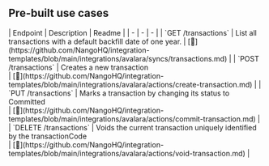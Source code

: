 
## Pre-built use cases

<AccordionGroup>


<Accordion title="Transactions">
| Endpoint | Description | Readme |
| - | - | - |
| `GET /transactions` | List all transactions with a default backfill date of one year. | [🔗](https://github.com/NangoHQ/integration-templates/blob/main/integrations/avalara/syncs/transactions.md) |
| `POST /transactions` | Creates a new transaction<br /> | [🔗](https://github.com/NangoHQ/integration-templates/blob/main/integrations/avalara/actions/create-transaction.md) |
| `PUT /transactions` | Marks a transaction by changing its status to Committed<br /> | [🔗](https://github.com/NangoHQ/integration-templates/blob/main/integrations/avalara/actions/commit-transaction.md) |
| `DELETE /transactions` | Voids the current transaction uniquely identified by the transactionCode<br /> | [🔗](https://github.com/NangoHQ/integration-templates/blob/main/integrations/avalara/actions/void-transaction.md) |
</Accordion>

</AccordionGroup>

